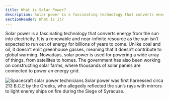 ```yaml
---
title: What is Solar Power?
description: Solar power is a fascinating technology that converts energy from the sun into electricity
sectionHeader: What Is It?
---
```



Solar power is a fascinating technology that converts energy from the sun into electricity.
It is a renewable and near-infinite resource as the sun isn’t expected to run out of energy for billions of years to come.
Unlike coal and oil, it doesn’t emit greenhouse gasses, meaning that it doesn’t contribute to global warming.
Nowadays, solar power is used for powering a wide array of things, from satellites to homes.
The government has also been working on constructing solar farms, where thousands of solar panels are connected to power an energy grid.

<img src="/images/what-is-solar.jpg" alt="Spacecraft solar power technicians" />

<Admonition type="fun-fact">
  Solar power was first harnessed circa 213 B.C.E by the Greeks, who allegedly
  reflected the sun’s rays with mirrors to light enemy ships on fire during the
  Siege of Syracuse.
</Admonition>
